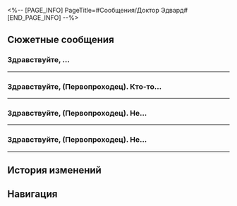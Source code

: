 <%-- [PAGE_INFO]
PageTitle=#Сообщения/Доктор Эдвард#
[END_PAGE_INFO] --%>
{{Сообщение Инфобокс
|id          = 106
|Изображение = НИП Доктор Эдвард Иконка.png
|Тип         = НИП
|Отправитель = Доктор Эдвард
|Описание    = Бессознательное - это язык Иного.
|Фракция     = Другие
}}

==Сюжетные сообщения==
===Здравствуйте, {{MC|ж=уважаемая госпожа|м=уважаемый господин}}...===
{{Сообщения
|условие_получения = 
|текст =
:'''Доктор Эдвард:''' Здравствуйте, {{MC|ж=уважаемая госпожа|м=уважаемый господин}} (Первопроходец)! Говорят, вы оказывали содействие Рэндольфу в работе по отбору данных. Мне бы хотелось лично выразить вам искреннюю благодарность.
:'''Доктор Эдвард:''' Уверен, что Рэндольф уже выплатил вам соответствующее вознаграждение, поэтому это всего лишь мой знак признательности и добрых намерений. Надеюсь, вам понравится.
:'''Доктор Эдвард:''' Благодаря вам я уже передал проект на проверку сотрудникам Семьи, к тому же я указал вас в качестве ассистента.
:'''Доктор Эдвард:''' Ещё раз спасибо за помощь нашему магазину!
}}
----

===Здравствуйте, {{MC|м=господин|ж=госпожа}} (Первопроходец). Кто-то...===
{{Сообщения
|условие_получения = 
|текст =
:'''Доктор Эдвард:''' Здравствуйте, {{MC|м=господин|ж=госпожа}} (Первопроходец). Кто-то пожертвовал нашему магазину пузырь грёз. Спектральный анализ подсказывает мне, что пузырь вас заинтересует.
:{Выбор} Звучит подозрительно...
::'''(Первопроходец):''' Звучит подозрительно...
::'''Доктор Эдвард:''' Не волнуйтесь, все грёзы в нашем магазине проходят тщательную проверку. Они абсолютно безопасны.
:{Выбор} Кто его пожертвовал?
::'''(Первопроходец):''' Кто его пожертвовал?
:{Выбор} С чего вы взяли, что я заинтересуюсь?
::'''(Первопроходец):''' С чего вы взяли, что мне будет интересно?
::'''Доктор Эдвард:''' Это магия психоанализа!
:'''Доктор Эдвард:''' Его пожертвовала элегантная дама по имени Чёрный Лебедь. Мы будем рады видеть вас в любое время.
;{Принятая миссия: Вальс на маскараде}
}}
----

===Здравствуйте, {{MC|ж=госпожа|м=господин}} (Первопроходец). Не...===
{{Сообщения
|условие_получения = 
|текст =
:'''Доктор Эдвард:''' Здравствуйте, {{MC|ж=госпожа|м=господин}} (Первопроходец). Не знаю, свободны ли вы сейчас, но в нашем магазине как раз проводится программа сотрудничества, а профиль психоанализа показывает, что вам это может быть интересно.
:{Выбор} Кто ты?
:'''(Первопроходец):''' Кто ты, большеглазый?
:'''Доктор Эдвард:''' Можете называть меня Доктором Эдвардом. Я - управляющий Торгового дома Мира грёз на Пенаконии.
:'''(Первопроходец):''' Торговый дом Мира грёз? В Мире грёз можно торговать?
:'''Доктор Эдвард:''' Знакомиться с разными мирами грёз - это будто пробовать на вкус разные жизни. А яркие сновидения, несомненно, считаются ходовым товаром.
:{Выбор} Откуда у тебя мой номер телефона?
:'''(Первопроходец):''' Миры грёз... давайте пока оставим в стороне. Для начала скажи, откуда у тебя мой номер телефона?
:'''Доктор Эдвард:''' Обыкновенный психоанализ.
:'''Доктор Эдвард:''' Наш магазин готовится вскоре презентовать несколько довольно захватывающих и устрашающих пузырей грёз. Пока мы назвали эту серию «Иллюзия конца».
:'''Доктор Эдвард:''' Продающая особенность данной серии заключается в том, что пользователь оказывается в месте, где происходит апокалипсис, и получает возможность лично испытать чувство беспомощного отчаяния при виде рушащихся небоскрёбов.
:{Выбор} Кому понравится «чувство отчаяния»?
:'''(Первопроходец):''' Чувство отчаяния - продающая особенность? Кому такое понравится?
:'''Доктор Эдвард:''' Вы не понимаете, когда кто-то слишком долго утопает в счастье и гармонии, чувства постепенно притупляются, и тогда уже сложно ощутить наслаждение от радости. В такие моменты и нужно наше «маленькое потрясение».
:'''Доктор Эдвард:''' Мой тайный партнёр надеется, что вы, {{MC|ж=уважаемая госпожа|м=уважаемый господин}} (Первопроходец), сможете предоставить ей своего рода помощь и вдохновение.
:'''Доктор Эдвард:''' Если вам удастся ускорить массовое изготовление и перевод на серийное производство «Иллюзии конца», то в качестве демонстрации наших искренних помыслов, когда работа будет завершена, мы предоставим вам материальное вознаграждение.
:{Выбор} Почему именно я?
::'''(Первопроходец):''' И почему же ваш тайный партнёр желает, чтобы именно я {{MC|ж=помогала|м=помогал}} ей?
::'''Доктор Эдвард:''' Прошу прощения, она мне этого не раскрыла. Я понимаю и уважаю её право на сохранение коммерческой тайны.
:{Выбор} Кто же она?
::'''(Первопроходец):''' И кто же этот тайный партнёр?
::'''Доктор Эдвард:''' Прошу прощения, она мне этого не раскрыла. Я понимаю и уважаю её право на сохранение коммерческой тайны.
:{Выбор} Мне сейчас неудобно.
::'''(Первопроходец):''' Прошу прощения, мне сейчас неудобно.
::'''Доктор Эдвард:''' Хорошо, мы подождём.
:'''Доктор Эдвард:''' Когда у вас будет свободное время, свяжитесь с ней напрямую, чтобы обсудить детали сотрудничества. Насколько мне известно, она сейчас лично находится в городе, созданном из первозданного Мира грёз.
}}
----

===Здравствуйте, {{MC|ж=госпожа|м=господин}} (Первопроходец). Не...===
{{Сообщения
|условие_получения = 
|текст =
:'''Доктор Эдвард:''' Здравствуйте, {{MC|ж=госпожа|м=господин}} (Первопроходец). Не знаю, свободны ли вы сейчас, но в нашем магазине как раз проводится программа сотрудничества, а профиль психоанализа показывает, что вам это может быть интересно.
:{Выбор} Нашли подходящий сон?
:'''(Первопроходец):''' Да? Неужели вы снова обнаружили подходящий для меня Мир грёз?
:'''Доктор Эдвард:''' Нет, на этот раз я ничего не продаю, а скорее предлагаю деловое сотрудничество.
:'''Доктор Эдвард:''' Наш магазин готовится вскоре презентовать несколько довольно захватывающих и устрашающих пузырей грёз. Пока мы назвали эту серию «Иллюзия конца».
:'''Доктор Эдвард:''' Продающая особенность данной серии заключается в том, что пользователь оказывается в месте, где происходит апокалипсис, и получает возможность лично испытать чувство беспомощного отчаяния при виде рушащихся небоскрёбов.
:{Выбор} Кому понравится «чувство отчаяния»?
:'''(Первопроходец):''' Чувство отчаяния - продающая особенность? Кому такое понравится?
:'''Доктор Эдвард:''' Вы не понимаете, когда кто-то слишком долго утопает в счастье и гармонии, чувства постепенно притупляются, и тогда уже сложно ощутить наслаждение от радости. В такие моменты и нужно наше «маленькое потрясение».
:'''Доктор Эдвард:''' Мой тайный партнёр надеется, что вы, {{MC|ж=уважаемая госпожа|м=уважаемый господин}} (Первопроходец), сможете предоставить ей своего рода помощь и вдохновение.
:'''Доктор Эдвард:''' Если вам удастся ускорить массовое изготовление и перевод на серийное производство «Иллюзии конца», то в качестве демонстрации наших искренних помыслов, когда работа будет завершена, мы предоставим вам материальное вознаграждение.
:{Выбор} Почему именно я?
::'''(Первопроходец):''' И почему же ваш тайный партнёр желает, чтобы именно я {{MC|ж=помогала|м=помогал}} ей?
::'''Доктор Эдвард:''' Прошу прощения, она мне этого не раскрыла. Я понимаю и уважаю её право на сохранение коммерческой тайны.
:{Выбор} Кто же она?
::'''(Первопроходец):''' И кто же этот тайный партнёр?
::'''Доктор Эдвард:''' Прошу прощения, она мне этого не раскрыла. Я понимаю и уважаю её право на сохранение коммерческой тайны.
:{Выбор} Мне сейчас неудобно.
::'''(Первопроходец):''' Прошу прощения, мне сейчас неудобно.
::'''Доктор Эдвард:''' Хорошо, мы подождём.
:'''Доктор Эдвард:''' Когда у вас будет свободное время, свяжитесь с ней напрямую, чтобы обсудить детали сотрудничества. Насколько мне известно, она сейчас лично находится в городе, созданном из первозданного Мира грёз.
}}
----

==История изменений==
{{История изменений|2.7}}

==Навигация==
{{Сообщения Навбокс}}